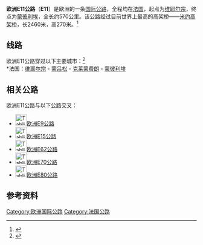 {{Infobox road2
| country=EUR
| marker_image= [[File:Tabliczka_E11.svg|100px]]
| length_km = 570
| map        = E11 route.jpg
| direction_a = 北
| terminus_a = [[法國|法國]][[维耶尔宗|维耶尔宗]]
| junction   = 
| direction_b = 南
| terminus_b = [[法國|法國]][[蒙彼利埃|蒙彼利埃]]
| countries  = {{FRA}}
}}
'''欧洲E11公路'''（'''E11'''）是欧洲的一条[[欧洲国际公路|国际公路]]，全程均在[[法国|法国]]，起点为[[维耶尔宗|维耶尔宗]]，终点为[[蒙彼利埃|蒙彼利埃]]，全长约570公里。该公路经过目前世界上最高的高架桥——[[密佑高架桥|米约高架桥]]，长2460米，高270米。<ref>{{Cite web |url = http://www.elbruz.org/eroads/E11.htm |title = E11 |publisher = Elbruz |accessdate = 20 April 2015 |archive-date = 2017-04-24 |archive-url = https://web.archive.org/web/20170424180952/http://www.elbruz.org/eroads/E11.htm |dead-url = no }}</ref>

== 线路 ==
欧洲E11公路穿过以下主要城市：<ref>{{Cite web |url = https://www.unece.org/fileadmin/DAM/trans/conventn/ECE-TRANS-SC1-384e.pdf |title = AGR 2008 revised-384en bis - unece |publisher = UN Treaty Collection |accessdate = 20 April 2015 |archive-date = 2016-03-03 |archive-url = https://web.archive.org/web/20160303232948/http://www.unece.org/fileadmin/DAM/trans/conventn/ECE-TRANS-SC1-384e.pdf |dead-url = no }}</ref><br />
*法国：[[维耶尔宗|维耶尔宗]] - [[蒙吕松|蒙吕松]] - [[克莱蒙费朗|克莱蒙费朗]] - [[蒙彼利埃|蒙彼利埃]] 

==相关公路==
欧洲E11公路与以下公路交叉： 
* [[File:Tabliczka_E9.svg|30px]][[欧洲E9公路|欧洲E9公路]]
* [[File:Tabliczka_E15.svg|30px]][[欧洲E15公路|欧洲E15公路]] 
* [[File:Tabliczka_E62.svg|30px]][[欧洲E62公路|欧洲E62公路]] 
* [[File:Tabliczka_E70.svg|30px]][[欧洲E70公路|欧洲E70公路]] 
* [[File:Tabliczka_E80.svg|30px]][[欧洲E80公路|欧洲E80公路]]

==参考资料==
{{reflist}}

{{欧洲国际公路网}}

[[Category:欧洲国际公路|Category:欧洲国际公路]]
[[Category:法国公路|Category:法国公路]]
